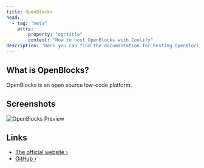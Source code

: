```yaml
---
title: OpenBlocks
head:
  - tag: "meta"
    attrs:
        property: "og:title"
        content: "How to host OpenBlocks with Coolify"
description: "Here you can find the documentation for hosting OpenBlocks with Coolify."
---
```



<Badge text="One-click setup." variant="note" size="large" />

## What is OpenBlocks?

OpenBlocks is an open source low-code platform.

## Screenshots

![OpenBlocks Preview](https://raw.githubusercontent.com/openblocks-dev/openblocks/develop/docs/.gitbook/assets/Bu2fpz1h01.gif)

## Links

- [The official website ›](https://www.openblocks.dev/)
- [GitHub ›](https://github.com/openblocks-dev/openblocks)
